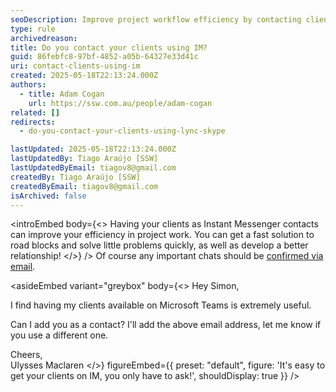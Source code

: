 ```yaml
---
seoDescription: Improve project workflow efficiency by contacting clients via Teams or Instant Messenger to resolve roadblocks and build relationships.
type: rule
archivedreason:
title: Do you contact your clients using IM?
guid: 86febfc8-97bf-4852-a05b-64327e33d41c
uri: contact-clients-using-im
created: 2025-05-18T22:13:24.000Z
authors:
  - title: Adam Cogan
    url: https://ssw.com.au/people/adam-cogan
related: []
redirects:
  - do-you-contact-your-clients-using-lync-skype

lastUpdated: 2025-05-18T22:13:24.000Z
lastUpdatedBy: Tiago Araújo [SSW]
lastUpdatedByEmail: tiagov8@gmail.com
createdBy: Tiago Araújo [SSW]
createdByEmail: tiagov8@gmail.com
isArchived: false
---
```


<introEmbed
  body={<>
Having your clients as Instant Messenger contacts can improve your efficiency in project work. You can get a fast solution to road blocks and solve little problems quickly, as well as develop a better relationship!
  </>}
/>
Of course any important chats should be [confirmed via email](/as-per-our-conversation-emails).

<asideEmbed
  variant="greybox"
  body={<>
    Hey Simon,

I find having my clients available on Microsoft Teams is extremely useful.

Can I add you as a contact? I'll add the above email address, let me know if you use a different one.

Cheers,\
Ulysses Maclaren
  </>}
  figureEmbed={{
    preset: "default",
    figure: 'It\'s easy to get your clients on IM, you only have to ask!',
    shouldDisplay: true
  }}
/>
